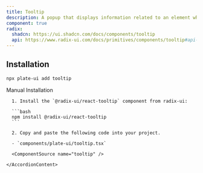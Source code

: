 ```yaml
---
title: Tooltip
description: A popup that displays information related to an element when the element receives keyboard focus or the mouse hovers over it.
component: true
radix:
  shadcn: https://ui.shadcn.com/docs/components/tooltip
  api: https://www.radix-ui.com/docs/primitives/components/tooltip#api-reference
---
```


## Installation

```bash
npx plate-ui add tooltip
```

<Accordion type="single" collapsible>
  <AccordionItem value="manual-installation">
    <AccordionTrigger>Manual Installation</AccordionTrigger>
    <AccordionContent>

      1. Install the `@radix-ui/react-tooltip` component from radix-ui:

      ```bash
      npm install @radix-ui/react-tooltip
      ```

      2. Copy and paste the following code into your project.

      - `components/plate-ui/tooltip.tsx`

      <ComponentSource name="tooltip" />

    </AccordionContent>

  </AccordionItem>
</Accordion>
